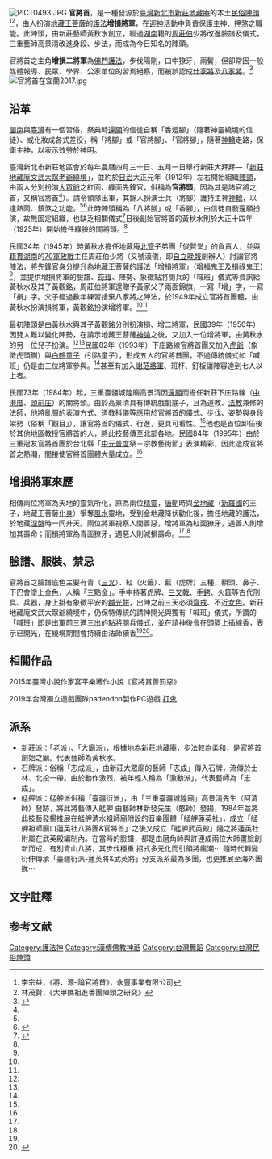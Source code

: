 [[File:PICT0493.JPG|right]]
'''官將首'''，是一種發源於[[臺灣|臺灣]][[新北市|新北市]][[新莊地藏庵|新莊地藏庵]]的本土[[民俗|民俗]][[陣頭|陣頭]]<ref name="將源">李宗益，《將．源–論官將首》，永豐事業有限公司</ref><ref>林茂賢，《大甲媽祖進香團陣頭之研究》</ref>，由人扮演[[地藏王菩薩|地藏王菩薩]]的[[護法|護法]]'''增損將軍'''，在[[迎神|迎神]]活動中負責保護主神、押煞之職能。此陣頭，由新莊藝師黃秋水創立，經過[[湖南|湖南]]籍的[[周莊伯|周莊伯]]少將改進臉譜及儀式，三重藝師高景清改進身段、步法，而成為今日知名的陣頭。

官將首之主角'''增損二將軍'''為[[佛門|佛門]][[護法|護法]]，步伐陽剛，口中獠牙，兩鬢，但卻常因一般媒體報導、民眾、學界、公家單位的習焉絕察，而被誤認成[[什家將|什家將]]及[[八家將|八家將]]。<ref>{{Cite web |url=http://enews.ccu.edu.tw/?q=node%2F1550 |title=反轉官將首　陣頭新印象 |accessdate=2020-10-06 |archive-date=2017-01-11 |archive-url=https://web.archive.org/web/20170111132731/http://enews.ccu.edu.tw/?q=node%2F1550 |dead-url=no }}</ref>
[[File:官將首在宜蘭2017.jpg|thumb]]

==沿革==
[[閩南|閩南]]與[[臺灣|臺灣]]有一個習俗，祭典時[[還願|還願]]的信徒自稱「香燈腳」（隨著神靈繞境的信徒）、或化妝成各式差役，稱「將腳」或「官將腳」、「官將腳」，隨著[[神轎|神轎]]走路，保衛主神，以表示效勞於神明。

臺灣新北市新莊地區會於每年農曆四月三十日、五月一日舉行新莊大拜拜—「[[新莊地藏庵|新莊地藏庵]][[大眾爺|文武大眾老爺]][[繞境|繞境]]」，並約於[[台灣日治時期|日治]]大正元年（1912年）左右開始組織[[陣頭|陣頭]]，由兩人分別扮演[[大眾爺|大眾爺]]之紅面、綠面先鋒官，俗稱為'''官將頭'''，因為其是諸官將之首，又稱官將首<ref name="將源" />）。請令領隊出軍，其餘人扮演士兵（將腳）護持主神[[神轎|神轎]]，以達熱鬧、鎮煞之功能。<ref name="將源" /><ref name="陳奐宇">{{cite news|author=陳奐宇|date=2018-07-15|title=〈這不是八家將　台灣官將首發源地在這【神蹟廟算2】〉|url=https://tw.nextmgz.com/realtimenews/news/424548|dead-url=no|newspaper=《壹週刊》|language=zh-tw|access-date=2020-02-19|archive-date=2020-02-20|archive-url=https://web.archive.org/web/20200220075736/https://tw.nextmgz.com/realtimenews/news/424548}}</ref>此時陣頭稱為「八將腳」或「香腳」，由信徒自發還願扮演，故無固定組織，也缺乏相關儀式<ref name="陳琬珊">{{Cite thesis|degree=碩士|chapter=第二節「官將首」陣頭文化源流|page=59-70|title=《台灣民俗藝陣研究-八家將與官將首之比較》|url=http://140.127.82.166/retrieve/18399/101NPTT0567001-001.pdf|author=陳琬珊|year=2012|publisher=國立屏東教育大學體育系|language=zh-tw|accessdate=2020-02-20|doi=|archive-url=https://web.archive.org/web/20200220024347/http://140.127.82.166/retrieve/18399/101NPTT0567001-001.pdf|archive-date=2020-02-20|dead-url=no}}</ref>日後創始官將首的黃秋水則於大正十四年（1925年）開始擔任綠臉的關將頭。<ref name="將源" />

民國34年（1945年）時黃秋水擔任地藏庵[[北管|北管]]子弟團「俊賢堂」的負責人，並與[[籍貫|籍貫]][[湖南|湖南]]的[[70軍|70軍]][[政戰|政戰]]主任周莊伯少將（又號漢儀，即[[自立晚報|自立晚報]]創辦人{{請求來源}}）討論官將陣法，將先鋒官身分提升為地藏王菩薩的護法「增損將軍」（增福鬼王及損祿鬼王）<ref name="陳奐宇" />，並提供增損將軍的臉譜、[[符籙|符籙]]、陣勢、象徵點將閱兵的「喊班」儀式等資訊給黃秋水及其子黃觀銘，周莊伯將軍還贈予黃家父子兩面錦旗，一寫「增」字，一寫「損」字。父子經過數年練習捨棄八家將之陣法，於1949年成立官將首團體，由黃秋水扮演損將軍，黃觀銘扮演增將軍。<ref name="將源" /><ref name="陳琬珊" />

最初陣頭是由黃秋水與其子黃觀銘分別扮演損、增二將軍，民國39年（1950年）因雙人難以變化陣勢，在請示地藏王菩薩[[神諭|神諭]]之後，又加入一位增將軍，由黃秋水的另一位兒子扮演。<ref name="將源" /><ref name="陳琬珊" />民國82年（1993年）下庄路線官將首團又加入[[虎爺|虎爺]]（象徵虎頭鍘）與[[白鶴童子|白鶴童子]]（引路童子），形成五人的官將首團，不過傳統儀式如「喊班」仍是由三位將軍參與。<ref name="陳琬珊" />甚至有加入[[謝范將軍|謝范將軍]]、班杯、釘板讓陣容達到七人以上者。

民國73年（1984年）起，三重臺疆城隍廟高景清因[[還願|還願]]而擔任新莊下庄路線（[[中港厝|中港厝]]、[[頭前庄|頭前庄]]）的關將頭。由於高景清具有傳統戲劇底子，且為道教、[[閭山教|法教]]兼修的[[法師|法師]]，他將[[亂彈|亂彈]]的表演方式、道教科儀等應用於官將首的儀式、步伐、姿勢與身段架勢（俗稱「觀目」），讓官將首的儀式、行進，更具可看性。<ref name="將源" />他也是首位卸任後於其他地區教授官將首的人，將此技藝傳至北部各地。民國84年（1995年）由於三重冠友官將首團於台北縣「[[中元普度|中元普度]]祭－宗教藝街節」表演精彩，因此造成官將首之熱潮，間接使官將首團體大量成立。<ref name="陳琬珊" />

==增損將軍來歷==
相傳兩位將軍為天地的靈氣所化，原為兩位[[精靈|精靈]]，[[唐朝|唐朝]]時與[[金地藏|金地藏]]（[[新羅國|新羅國]]的王子，地藏王菩薩[[化身|化身]]）爭奪[[風水|風水]]靈地，受到金地藏降伏勸化後，擔任地藏的護法，於地藏[[涅槃|涅槃]]時一同升天。兩位將軍視察人間善惡，增將軍為紅面獠牙，遇善人則增加其壽命；而損將軍為青面獠牙，遇惡人則減損壽命。<ref name="將源" /><ref name="陳琬珊" />

==臉譜、服裝、禁忌==
官將首之臉譜底色主要有青（[[三叉|三叉]]）、紅（火籤）、藍（虎牌）三種，額頭、鼻子、下巴會塗上金色，人稱「三點金」。手中持著虎牌、[[三叉戟|三叉戟]]、[[手銬|手銬]]、火籤等古代刑具、兵器，身上掛有象徵平安的[[鹹光餅|鹹光餅]]，出陣之前三天必須[[齋戒|齋戒]]、不近[[作愛|女色]]。新莊地藏庵文武大眾爺繞境中，仍保特傳統的請神開光與獨有「喊班」儀式，所謂的「喊班」即是出軍前三進三出的點將閱兵儀式，並在請神後會在頭盔上插[[線香|線香]]，表示已開光，在繞境期間會持續由法師續香<ref name="將源" /><ref>{{Cite web |url=http://www.libertytimes.com.tw/2011/new/jun/20/today-life9-2.htm |title=小檔案-官將首 |access-date=2011-06-20 |archive-date=2011-06-23 |archive-url=https://web.archive.org/web/20110623053734/http://www.libertytimes.com.tw/2011/new/jun/20/today-life9-2.htm |dead-url=no }}</ref>。

==相關作品==

2015年臺灣小說作家宴平樂著作小說《官將賞善罰惡》

2019年台灣獨立遊戲團隊padendon製作PC遊戲 [https://paguigame.com/ 打鬼]{{Wayback|url=https://paguigame.com/ |date=20191027043721 }}

==派系==
*新莊派：「老派」、「大廟派」，根據地為新莊地藏庵，步法較為柔和，是官將首創始之廟。代表藝師為黃秋水。
*石牌派：俗稱「志成派」，由新莊大眾廟的藝師「志成」傳入石牌，流傳於士林、北投一帶。由於動作激烈，被年輕人稱為「激動派」。代表藝師為「志成」。
*艋舺派：艋舺派俗稱「臺疆衍派」，由「三重臺疆城隍廟」高景清先生（阿清師）發跡，將此將藝傳入艋舺 由藝師林新發先生（憨師）發揚，1984年並將此技藝發揚推展在艋舺清水祖師廟附設的音樂團體「艋舺蓮英社」，成立「艋舺祖師廟口蓮英社八將團&官將首」之後又成立「艋舺武英殿」隨之將蓮英社附屬在武英殿編制內。在當時的臉譜，都是由磨角師與許連成兩位大師畫臉創新而成，有別青山八將，其步伐穩重 招式多元化而引領將瘋潮⋯ 隨時代轉變衍伸傳承「臺疆衍派-蓮英將&武英將」分支派系最為多團，也更推展至海外團隊⋯

==文字註釋==
{{NoteFoot}}
==参考文献==
<div class="references-small">
<references></references>
</div>

[[Category:護法神|Category:護法神]]
[[Category:漢傳佛教神祇|Category:漢傳佛教神祇]]
[[Category:台灣舞蹈|Category:台灣舞蹈]]
[[Category:台灣民俗陣頭|Category:台灣民俗陣頭]]